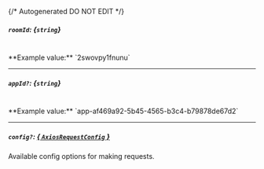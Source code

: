 {/* Autogenerated DO NOT EDIT  */}
##### `roomId`: *{`string`}*
<br/>
**Example value:** `2swovpy1fnunu`

---
##### `appId?`: *{`string`}*
<br/>
**Example value:** `app-af469a92-5b45-4565-b3c4-b79878de67d2`

---
##### `config?`: [*{ `AxiosRequestConfig` }*](https://axios-http.com/docs/req_config)
Available config options for making requests.


